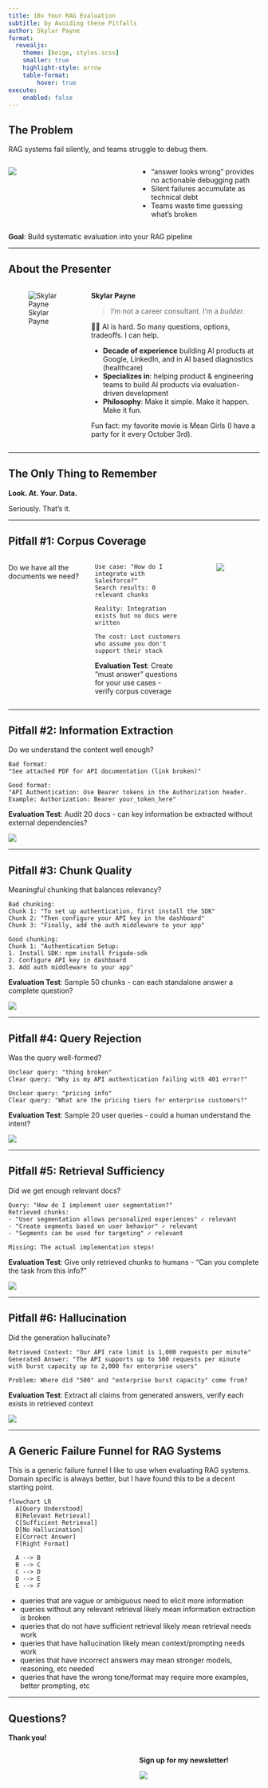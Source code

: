 ```yaml
---
title: 10x Your RAG Evaluation
subtitle: by Avoiding these Pitfalls
author: Skylar Payne
format: 
  revealjs:
    theme: [beige, styles.scss]
    smaller: true
    highlight-style: arrow
    table-format:
        hover: true
execute:
    enabled: false
---
```


## The Problem

RAG systems fail silently, and teams struggle to debug them.

:::{.columns}

:::{.column width="50%"}
![](assets/before_after.png)
:::

:::{.column width="50%"}

- "answer looks wrong" provides no actionable debugging path
- Silent failures accumulate as technical debt  
- Teams waste time guessing what's broken
:::

:::

**Goal**: Build systematic evaluation into your RAG pipeline

---

## About the Presenter

::: {.columns}

::: {.column width="30%"}
![Skylar Payne](https://skylarbpayne.com/assets/images/headshot.jpg)
:::

::: {.column width="70%"}
**Skylar Payne**  

> I'm not a career consultant. I'm a _builder_.

😵‍💫 AI is hard. So many questions, options, tradeoffs. I can help.

- **Decade of experience** building AI products at Google, LinkedIn, and in AI based diagnostics (healthcare)
- **Specializes in**: helping product & engineering teams to build AI products via evaluation-driven development
- **Philosophy**: Make it simple. Make it happen. Make it fun.

Fun fact: my favorite movie is Mean Girls (I have a party for it every October 3rd).
:::

:::

---

## The Only Thing to Remember

:::{.fragment}
**Look. At. Your. Data.**
:::

:::{.fragment}
Seriously. That's it.
:::

---

## Pitfall #1: Corpus Coverage

:::{.columns}

:::{.special style="margin-bottom: 2em;"}
Do we have all the documents we need?
:::

:::{.column width="60%"}
```
Use case: "How do I integrate with Salesforce?"
Search results: 0 relevant chunks

Reality: Integration exists but no docs were written

The cost: Lost customers who assume you don't support their stack
```

<!--TODO: the evaluation test should evaluate the % of queries which have relevant chunks across the entire corpus-->
**Evaluation Test**: Create "must answer" questions for your use cases - verify corpus coverage

:::

:::{.column width="10%"}
:::

:::{.column width="30%"}
![](assets/corpus_coverage.png)
:::
:::

---

## Pitfall #2: Information Extraction

:::{.special}
Do we understand the content well enough?
:::


```
Bad format:
"See attached PDF for API documentation (link broken)"

Good format:
"API Authentication: Use Bearer tokens in the Authorization header.
Example: Authorization: Bearer your_token_here"
```

<!--TODO: the evaluation test here should be to evaluate information extraction; eg are tables, etc extracted correctly?-->
**Evaluation Test**: Audit 20 docs - can key information be extracted without external dependencies?

![](assets/information_extraction.png)

---

## Pitfall #3: Chunk Quality

:::{.special}
Meaningful chunking that balances relevancy?
:::


```
Bad chunking:
Chunk 1: "To set up authentication, first install the SDK"
Chunk 2: "Then configure your API key in the dashboard"
Chunk 3: "Finally, add the auth middleware to your app"

Good chunking:
Chunk 1: "Authentication Setup:
1. Install SDK: npm install frigade-sdk
2. Configure API key in dashboard  
3. Add auth middleware to your app"
```

<!--TODO: test should be to look at a sample of large chunks, small chunks, chunks retrieved very often, chunks retrieved rarely, etc-->
**Evaluation Test**: Sample 50 chunks - can each standalone answer a complete question?

![](assets/chunk_quality.png)

---

## Pitfall #4: Query Rejection

:::{.special}
Was the query well-formed?
:::

```
Unclear query: "thing broken"
Clear query: "Why is my API authentication failing with 401 error?"

Unclear query: "pricing info"  
Clear query: "What are the pricing tiers for enterprise customers?"
```

<!--TODO: test should be rejection rate or elicitation rate of unclear queries-->
**Evaluation Test**: Sample 20 user queries - could a human understand the intent?

![](assets/vague_query.png)

---

## Pitfall #5: Retrieval Sufficiency

:::{.special}
Did we get enough relevant docs?
:::


```
Query: "How do I implement user segmentation?"
Retrieved chunks:
- "User segmentation allows personalized experiences" ✓ relevant
- "Create segments based on user behavior" ✓ relevant  
- "Segments can be used for targeting" ✓ relevant

Missing: The actual implementation steps!
```

<!--TODO: test should be to evaluate the % of queries which have sufficient information retrieved-->
**Evaluation Test**: Give only retrieved chunks to humans - "Can you complete the task from this info?"

![](assets/sufficiency.png)

---

## Pitfall #6: Hallucination

:::{.special}
Did the generation hallucinate?
:::

```
Retrieved Context: "Our API rate limit is 1,000 requests per minute"
Generated Answer: "The API supports up to 500 requests per minute 
with burst capacity up to 2,000 for enterprise users"

Problem: Where did "500" and "enterprise burst capacity" come from?
```

<!--TODO: test should be to force in text citations and to validate them-->
**Evaluation Test**: Extract all claims from generated answers, verify each exists in retrieved context

![](assets/hallucination.png)

---

## A Generic Failure Funnel for RAG Systems

This is a generic failure funnel I like to use when evaluating RAG systems.  
Domain specific is always better, but I have found this to be a decent starting point.

```mermaid
flowchart LR
  A[Query Understood]
  B[Relevant Retrieval]
  C[Sufficient Retrieval]
  D[No Hallucination]
  E[Correct Answer]
  F[Right Format]

  A --> B
  B --> C
  C --> D
  D --> E
  E --> F
```

- queries that are vague or ambiguous need to elicit more information
- queries without any relevant retrieval likely mean information extraction is broken
- queries that do not have sufficient retrieval likely mean retrieval needs work
- queries that have hallucination likely mean context/prompting needs work
- queries that have incorrect answers may mean stronger models, reasoning, etc needed
- queries that have the wrong tone/format may require more examples, better prompting, etc

---

## Questions?

**Thank you!**

:::{.columns}

:::{.column width="50%"}
:::

:::{.column width="50%"}
:::{.special}
**Sign up for my newsletter!**
:::

![](https://api.qrserver.com/v1/create-qr-code/?size=150x150&data=https://subscribe.skylarbpayne.com)
:::

:::

